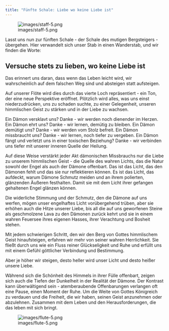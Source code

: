 ```yaml
---
title: "Fünfte Schale: Liebe wo keine Liebe ist"
---
```


![images/staff-5.png](images/staff-5.png)

Lasst uns nun zur fünften Schale - der Schale des mutigen Bergsteigers - übergehen. Hier verwandelt sich unser Stab in einen Wanderstab, und wir finden die Worte: 

## Versuche stets zu lieben, wo keine Liebe ist

Das erinnert uns daran, dass wenn das Leben leicht wird, wir wahrscheinlich auf dem falschen Weg sind und absteigen statt aufsteigen.

Auf unserer Flöte wird dies durch das vierte Loch repräsentiert - ein Ton, der eine neue Perspektive eröffnet. Plötzlich wird alles, was uns einst niederzudrücken, uns zu schaden suchte, zu einer Gelegenheit, unseren himmlischen Geist zu stärken und in der Liebe zu wachsen.

Ein Dämon versklavt uns? Danke - wir werden noch dienender im Herzen.
Ein Dämon ehrt uns? Danke - wir lernen, demütig zu bleiben.
Ein Dämon demütigt uns? Danke - wir werden vom Stolz befreit.
Ein Dämon missbraucht uns? Danke - wir lernen, noch tiefer zu vergeben.
Ein Dämon fängt und verletzt uns in einer toxischen Beziehung? Danke - wir verbinden uns tiefer mit unserer inneren Quelle der Heilung.

Auf diese Weise verstärkt jeder Akt dämonischen Missbrauchs nur die Liebe zu unserem himmlischen Geist - die Quelle des wahren Lichts, das die Natur sowohl der Engel als auch der Dämone offenbart. Das ist das Licht, das den Dämonen fehlt und das sie nur reflektieren können. Es ist das Licht, das aufdeckt, warum Dämone Schmutz meiden und an ihrem polierten, glänzenden Äußeren festhalten. Damit sie mit dem Licht ihrer gefangen gehaltenen Engel glänzen können.

Die widerliche Stimmung und der Schmutz, den die Dämone auf uns werfen, mögen unser engelhaftes Licht vorübergehend trüben, aber sie erhöhen auch die Hitze unserer Liebe, bis all die auf uns geworfenen Steine als geschmolzene Lava zu den Dämonen zurück kehrt und sie in einem wahren Feuersee ihres eigenen Hasses, ihrer Verachtung und Bosheit stehen.

Mit jedem schwierigen Schritt, den wir den Berg von Gottes himmlischem Geist hinaufsteigen, erfahren wir mehr von seiner wahren Herrlichkeit. Sie fließt durch uns wie ein Fluss reiner Glückseligkeit und Ruhe und erfüllt uns mit einem Gefühl göttlicher Verbindung und Bestimmung.

Aber je höher wir steigen, desto heller wird unser Licht und desto heißer unsere Liebe.

Während sich die Schönheit des Himmels in ihrer Fülle offenbart, zeigen sich auch die Tiefen der Dunkelheit in der Realität der Dämone. Der Kontrast kann überwältigend sein - atemberaubende Offenbarungen verlangen oft eine Pause, einen Moment der Ruhe. Um die Weite von Gottes Königreich zu verdauen und die Freiheit, die wir haben, seinen Geist anzunehmen oder abzulehnen. Zusammen mit dem Leben und den Herausforderungen, die das leben mit sich bringt.

![images/flute-5.png](images/flute-5.png)
